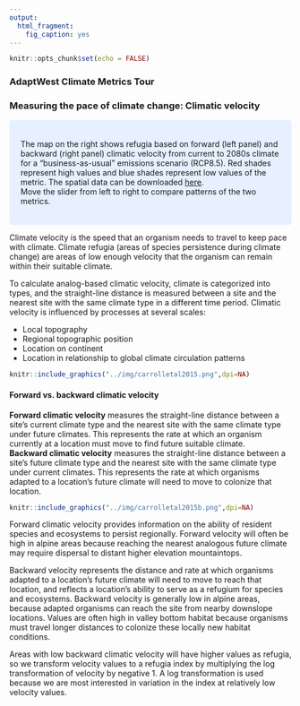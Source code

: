 ```yaml
---
output:
  html_fragment:
    fig_caption: yes
---
```

```r
knitr::opts_chunk$set(echo = FALSE)
```
### AdaptWest Climate Metrics Tour
### Measuring the pace of climate change: Climatic velocity
<style>
div.blue { background-color:#e6f0ff; border-radius: 5px; padding: 20px;}
</style>
<div class = "blue">

The map on the right shows refugia based on forward (left panel) and backward (right panel) climatic velocity from current to 2080s climate for a "business-as-usual" emissions scenario (RCP8.5). Red shades represent high values and blue shades represent low values of the metric. The spatial data can be downloaded [here](https://adaptwest.databasin.org/pages/adaptwest-velocitywna).
<br>
Move the slider from left to right to compare patterns of the two metrics.

</div>
Climate velocity is the speed that an organism needs to travel to keep pace with climate. Climate refugia (areas of species persistence during climate change) are areas of low enough velocity that the organism can remain within their suitable climate.

To calculate analog-based climatic velocity, climate is categorized into types, and the straight-line distance is measured between a site and the nearest site with the same climate type in a different time period. Climatic velocity is influenced by processes 
at several scales: 

* Local topography 
* Regional topographic position 
* Location on continent
* Location in relationship to global climate circulation patterns


```r
knitr::include_graphics("../img/carrolletal2015.png",dpi=NA)
```

#### Forward vs. backward climatic velocity

 **Forward climatic velocity** measures the straight-line distance between a site's current climate type and the nearest site with the same climate type under future climates. This represents the rate at which an organism currently at a location must move to find future suitable climate.  
 **Backward climatic velocity** measures the straight-line distance between a site's future climate type and the nearest site with the same climate type under current climates. This represents the rate at which organisms adapted to a location's future climate will need to move to colonize that location. 


```r
knitr::include_graphics("../img/carrolletal2015b.png",dpi=NA)
```

Forward climatic velocity provides information on the ability of resident species and ecosystems to persist regionally.
Forward velocity will often be high in alpine areas because reaching the nearest analogous future climate may require dispersal to distant higher elevation mountaintops. 

Backward velocity represents the distance and rate at which organisms adapted to a location's future climate will need to move to reach that location, and reflects a location's ability to serve as a refugium for species and ecosystems. 
Backward velocity is generally low in alpine areas, because adapted organisms can reach the site from nearby downslope locations. Values are often high in valley bottom habitat because organisms must travel longer distances to colonize these locally new habitat conditions.

Areas with low backward climatic velocity will have higher values as refugia, so we transform velocity values to a refugia index by multiplying the log transformation of velocity by negative 1. A log transformation is used because we are most interested in variation in the index at relatively low velocity values. 
